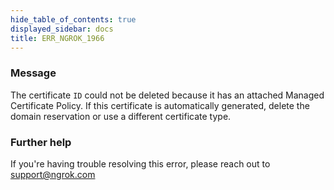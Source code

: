 ```yaml
---
hide_table_of_contents: true
displayed_sidebar: docs
title: ERR_NGROK_1966
---
```


### Message

The certificate `ID` could not be deleted because it has an attached Managed Certificate Policy. If this certificate is automatically generated, delete the domain reservation or use a different certificate type.

### Further help

If you're having trouble resolving this error, please reach out to [support@ngrok.com](mailto:support@ngrok.com?subject=Help%20with%20ERR_NGROK_1966)
